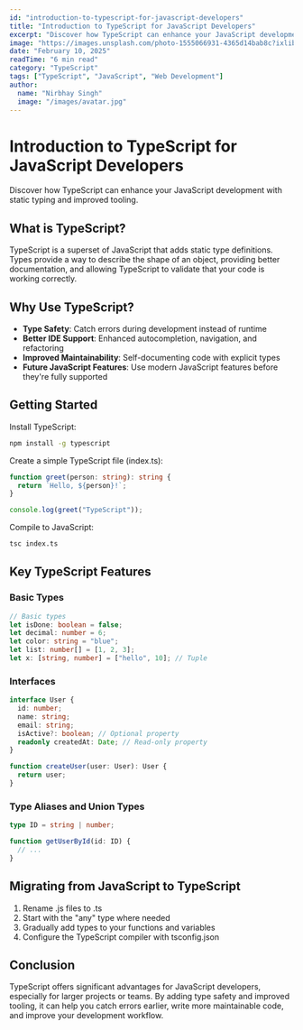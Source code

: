 ```yaml
---
id: "introduction-to-typescript-for-javascript-developers"
title: "Introduction to TypeScript for JavaScript Developers"
excerpt: "Discover how TypeScript can enhance your JavaScript development with static typing and improved tooling."
image: "https://images.unsplash.com/photo-1555066931-4365d14bab8c?ixlib=rb-4.0.3&ixid=M3wxMjA3fDB8MHxwaG90by1wYWdlfHx8fGVufDB8fHx8fA%3D%3D&auto=format&fit=crop&w=1000&q=80"
date: "February 10, 2025"
readTime: "6 min read"
category: "TypeScript"
tags: ["TypeScript", "JavaScript", "Web Development"]
author:
  name: "Nirbhay Singh"
  image: "/images/avatar.jpg"
---
```


# Introduction to TypeScript for JavaScript Developers

Discover how TypeScript can enhance your JavaScript development with static typing and improved tooling.

## What is TypeScript?

TypeScript is a superset of JavaScript that adds static type definitions. Types provide a way to describe the shape of an object, providing better documentation, and allowing TypeScript to validate that your code is working correctly.

## Why Use TypeScript?

- **Type Safety**: Catch errors during development instead of runtime
- **Better IDE Support**: Enhanced autocompletion, navigation, and refactoring
- **Improved Maintainability**: Self-documenting code with explicit types
- **Future JavaScript Features**: Use modern JavaScript features before they're fully supported

## Getting Started

Install TypeScript:

```bash
npm install -g typescript
```

Create a simple TypeScript file (index.ts):

```typescript
function greet(person: string): string {
  return `Hello, ${person}!`;
}

console.log(greet("TypeScript"));
```

Compile to JavaScript:

```bash
tsc index.ts
```

## Key TypeScript Features

### Basic Types

```typescript
// Basic types
let isDone: boolean = false;
let decimal: number = 6;
let color: string = "blue";
let list: number[] = [1, 2, 3];
let x: [string, number] = ["hello", 10]; // Tuple
```

### Interfaces

```typescript
interface User {
  id: number;
  name: string;
  email: string;
  isActive?: boolean; // Optional property
  readonly createdAt: Date; // Read-only property
}

function createUser(user: User): User {
  return user;
}
```

### Type Aliases and Union Types

```typescript
type ID = string | number;

function getUserById(id: ID) {
  // ...
}
```

## Migrating from JavaScript to TypeScript

1. Rename .js files to .ts
2. Start with the "any" type where needed
3. Gradually add types to your functions and variables
4. Configure the TypeScript compiler with tsconfig.json

## Conclusion

TypeScript offers significant advantages for JavaScript developers, especially for larger projects or teams. By adding type safety and improved tooling, it can help you catch errors earlier, write more maintainable code, and improve your development workflow. 